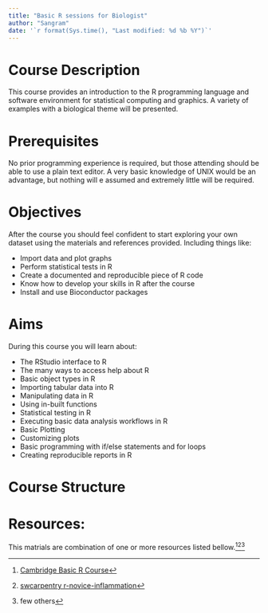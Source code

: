 ```yaml
---
title: "Basic R sessions for Biologist"
author: "Sangram"
date: '`r format(Sys.time(), "Last modified: %d %b %Y")`'
---
```


# Course Description
This course provides an introduction to the R programming language and software environment for statistical computing and graphics. A variety of examples with a biological theme will be presented.

# Prerequisites
No prior programming experience is required, but those attending should be able to use a plain text editor.
A very basic knowledge of UNIX would be an advantage, but nothing will e assumed and extremely little will be required.

# Objectives

After the course you should feel confident to start exploring your own dataset using the materials and references provided. Including things like:

* Import data and plot graphs
* Perform statistical tests in R
* Create a documented and reproducible piece of R code
* Know how to develop your skills in R after the course
* Install and use Bioconductor packages

# Aims

During this course you will learn about: 

* The RStudio interface to R
* The many ways to access help about R
* Basic object types in R
* Importing tabular data into R
* Manipulating data in R
* Using in-built functions
* Statistical testing in R
* Executing basic data analysis workflows in R
* Basic Plotting
* Customizing plots
* Basic programming with if/else statements and for loops
* Creating reproducible reports in R

# Course Structure


# Resources:
This matrials are combination of one or more resources listed bellow.[^1][^2][^3]  

[^1]: [Cambridge Basic R Course](https://github.com/cambiotraining/r-intro)  
[^2]: [swcarpentry r-novice-inflammation](https://github.com/swcarpentry/r-novice-inflammation/)
[^3]: few others
  
